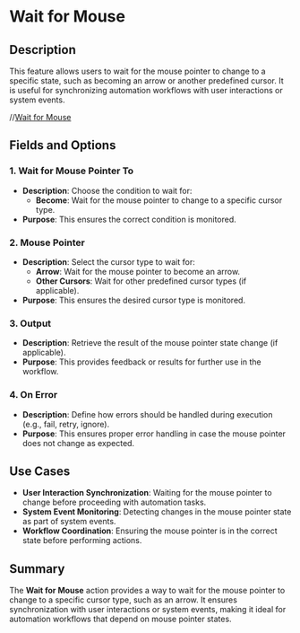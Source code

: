 # Wait for Mouse  

## Description

This feature allows users to wait for the mouse pointer to change to a specific state, such as becoming an arrow or another predefined cursor. It is useful for synchronizing automation workflows with user interactions or system events.  

//[Wait for Mouse](../../../assets/mouse-and-keyboard/wait-for-mouse.png)  

## Fields and Options  

### 1. **Wait for Mouse Pointer To** 

- **Description**: Choose the condition to wait for:  
  - **Become**: Wait for the mouse pointer to change to a specific cursor type.  
- **Purpose**: This ensures the correct condition is monitored.  

### 2. **Mouse Pointer** 

- **Description**: Select the cursor type to wait for:  
  - **Arrow**: Wait for the mouse pointer to become an arrow.  
  - **Other Cursors**: Wait for other predefined cursor types (if applicable).  
- **Purpose**: This ensures the desired cursor type is monitored.  

### 3. **Output** 

- **Description**: Retrieve the result of the mouse pointer state change (if applicable).  
- **Purpose**: This provides feedback or results for further use in the workflow.  

### 4. **On Error**

- **Description**: Define how errors should be handled during execution (e.g., fail, retry, ignore).  
- **Purpose**: This ensures proper error handling in case the mouse pointer does not change as expected.

## Use Cases

- **User Interaction Synchronization**: Waiting for the mouse pointer to change before proceeding with automation tasks.  
- **System Event Monitoring**: Detecting changes in the mouse pointer state as part of system events.  
- **Workflow Coordination**: Ensuring the mouse pointer is in the correct state before performing actions.  

## Summary

The **Wait for Mouse** action provides a way to wait for the mouse pointer to change to a specific cursor type, such as an arrow. It ensures synchronization with user interactions or system events, making it ideal for automation workflows that depend on mouse pointer states.